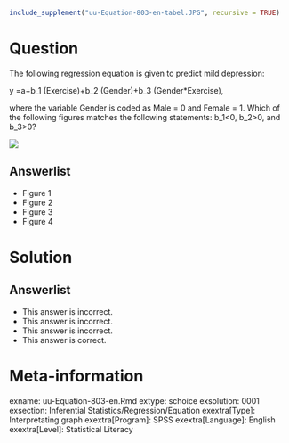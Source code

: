 ```{r, echo = FALSE, results = "hide"}
include_supplement("uu-Equation-803-en-tabel.JPG", recursive = TRUE)
```


Question
========
  
The following regression equation is given to predict mild depression:

y =a+b_1 (Exercise)+b_2 (Gender)+b_3 (Gender*Exercise), 

where the variable Gender is coded as Male = 0 and Female = 1. Which of the following figures matches the following statements: b_1<0, b_2>0, and b_3>0?

![](uu-Equation-803-en-tabel.JPG)

  
Answerlist
----------
* Figure 1
* Figure 2
* Figure 3
* Figure 4

Solution
========
  

Answerlist
----------
* This answer is incorrect.
* This answer is incorrect.
* This answer is incorrect.
* This answer is correct.

Meta-information
================
exname: uu-Equation-803-en.Rmd
extype: schoice
exsolution: 0001
exsection: Inferential Statistics/Regression/Equation
exextra[Type]: Interpretating graph
exextra[Program]: SPSS
exextra[Language]: English
exextra[Level]: Statistical Literacy